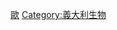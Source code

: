 {{Catnav|頁面分類|各種主題的頁面分類|按國家分類|各國生物|各國植物}}
{{Catnav|頁面分類|各種主題的頁面分類|按國家分類|各國生物|意大利生物}}
{{Commons category|Flora of Italy}}

[[Category:各國植物|歐]]
[[Category:義大利生物|Category:義大利生物]]